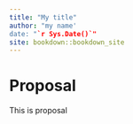 ```yaml
--- 
title: "My title"
author: "my name'
date: "`r Sys.Date()`"
site: bookdown::bookdown_site
---
```


# Proposal

This is proposal